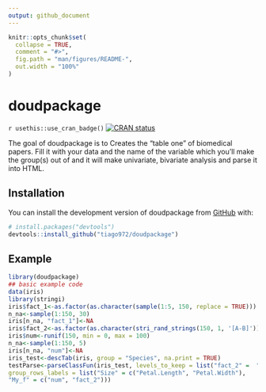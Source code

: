```yaml
---
output: github_document
---
```


<!-- README.md is generated from README.Rmd. Please edit that file -->

```r
knitr::opts_chunk$set(
  collapse = TRUE,
  comment = "#>",
  fig.path = "man/figures/README-",
  out.width = "100%"
)
```

# doudpackage

<!-- badges: start -->
`r usethis::use_cran_badge()`
[![CRAN status](https://www.r-pkg.org/badges/version/doudpackage)](https://CRAN.R-project.org/package=doudpackage)
<!-- badges: end -->

The goal of doudpackage is to Creates the "table one" of biomedical papers. Fill it with your data and the name of the variable which you'll make the group(s) out of and it will make univariate, bivariate analysis and parse it into HTML.

## Installation

You can install the development version of doudpackage from [GitHub](https://github.com/) with:

``` r
# install.packages("devtools")
devtools::install_github("tiago972/doudpackage")
```

## Example

```r
library(doudpackage)
## basic example code
data(iris)
library(stringi)
iris$fact_1<-as.factor(as.character(sample(1:5, 150, replace = TRUE)))
n_na<-sample(1:150, 30)
iris[n_na, "fact_1"]<-NA
iris$fact_2<-as.factor(as.character(stri_rand_strings(150, 1, '[A-B]')))
iris$num<-runif(150, min = 0, max = 100)
n_na<-sample(1:150, 5)
iris[n_na, "num"]<-NA
iris_test<-descTab(iris, group = "Species", na.print = TRUE)
testParse<-parseClassFun(iris_test, levels_to_keep = list("fact_2" =  "A"),
group_rows_labels = list("Size" = c("Petal.Length", "Petal.Width"),
"My_f" = c("num", "fact_2")))
```



